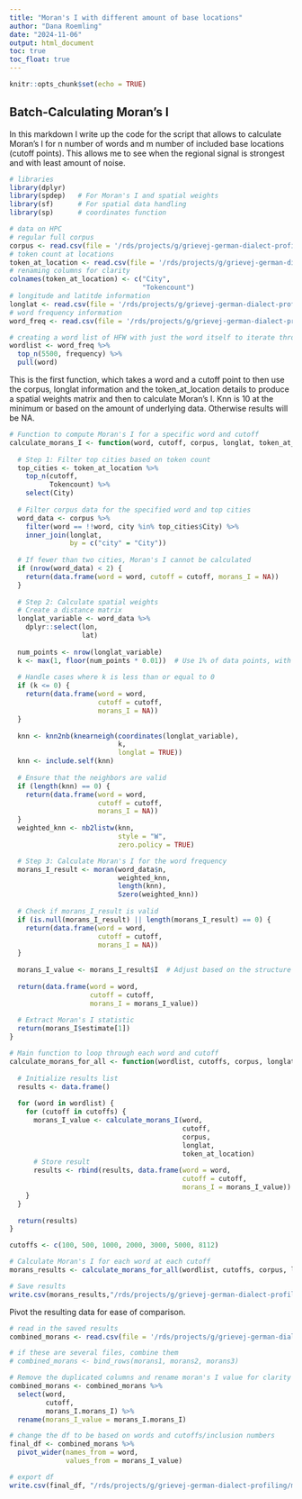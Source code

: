 ```yaml
---
title: "Moran's I with different amount of base locations"
author: "Dana Roemling"
date: "2024-11-06"
output: html_document
toc: true
toc_float: true
---
```


```r
knitr::opts_chunk$set(echo = TRUE)
```

## Batch-Calculating Moran's I

In this markdown I write up the code for the script that allows to calculate Moran's I for n number of words and m number of included base locations (cutoff points).
This allows me to see when the regional signal is strongest and with least amount of noise. 


```r
# libraries
library(dplyr)
library(spdep)   # For Moran's I and spatial weights
library(sf)      # For spatial data handling
library(sp)      # coordinates function

# data on HPC
# regular full corpus
corpus <- read.csv(file = '/rds/projects/g/grievej-german-dialect-profiling/full_matrix_for_filtering.csv') 
# token count at locations
token_at_location <- read.csv(file = '/rds/projects/g/grievej-german-dialect-profiling/tokens_at_location.csv')
# renaming columns for clarity
colnames(token_at_location) <- c("City", 
                                 "Tokencount") 
# longitude and latitde information
longlat <- read.csv(file = '/rds/projects/g/grievej-german-dialect-profiling/gsa_geo_filtered.csv')
# word frequency information
word_freq <- read.csv(file = '/rds/projects/g/grievej-german-dialect-profiling/word_frequencies_bare_raw.csv')

# creating a word list of HFW with just the word itself to iterate through
wordlist <- word_freq %>%
  top_n(5500, frequency) %>%
  pull(word)
```

This is the first function, which takes a word and a cutoff point to then use the corpus, longlat information and the token_at_location details to produce a spatial weights matrix and then to calculate Moran's I. Knn is 10 at the minimum or based on the amount of underlying data. Otherwise results will be NA. 

```r
# Function to compute Moran's I for a specific word and cutoff
calculate_morans_I <- function(word, cutoff, corpus, longlat, token_at_location) {
  
  # Step 1: Filter top cities based on token count
  top_cities <- token_at_location %>%
    top_n(cutoff, 
          Tokencount) %>%
    select(City)
  
  # Filter corpus data for the specified word and top cities
  word_data <- corpus %>%
    filter(word == !!word, city %in% top_cities$City) %>%
    inner_join(longlat, 
               by = c("city" = "City"))
  
  # If fewer than two cities, Moran's I cannot be calculated
  if (nrow(word_data) < 2) {
    return(data.frame(word = word, cutoff = cutoff, morans_I = NA))
  }
  
  # Step 2: Calculate spatial weights 
  # Create a distance matrix 
  longlat_variable <- word_data %>%
    dplyr::select(lon, 
                  lat)
  
  num_points <- nrow(longlat_variable)
  k <- max(1, floor(num_points * 0.01))  # Use 1% of data points, with minimum 1
  
  # Handle cases where k is less than or equal to 0
  if (k <= 0) {
    return(data.frame(word = word, 
                      cutoff = cutoff, 
                      morans_I = NA))
  }
  
  knn <- knn2nb(knearneigh(coordinates(longlat_variable), 
                           k, 
                           longlat = TRUE)) 
  knn <- include.self(knn)
  
  # Ensure that the neighbors are valid
  if (length(knn) == 0) {
    return(data.frame(word = word, 
                      cutoff = cutoff, 
                      morans_I = NA))
  }
  weighted_knn <- nb2listw(knn, 
                           style = "W", 
                           zero.policy = TRUE)

  # Step 3: Calculate Moran's I for the word frequency
  morans_I_result <- moran(word_data$n, 
                           weighted_knn, 
                           length(knn), 
                           Szero(weighted_knn))
  
  # Check if morans_I_result is valid
  if (is.null(morans_I_result) || length(morans_I_result) == 0) {
    return(data.frame(word = word, 
                      cutoff = cutoff, 
                      morans_I = NA))
  }
  
  morans_I_value <- morans_I_result$I  # Adjust based on the structure of the output
  
  return(data.frame(word = word, 
                    cutoff = cutoff, 
                    morans_I = morans_I_value))
  
  # Extract Moran's I statistic
  return(morans_I$estimate[1])
}
```

```r
# Main function to loop through each word and cutoff
calculate_morans_for_all <- function(wordlist, cutoffs, corpus, longlat, token_at_location) {
  
  # Initialize results list
  results <- data.frame()
  
  for (word in wordlist) {
    for (cutoff in cutoffs) {
      morans_I_value <- calculate_morans_I(word, 
                                           cutoff, 
                                           corpus, 
                                           longlat, 
                                           token_at_location)
      # Store result
      results <- rbind(results, data.frame(word = word, 
                                           cutoff = cutoff, 
                                           morans_I = morans_I_value))
    }
  }
  
  return(results)
}
```

```r
cutoffs <- c(100, 500, 1000, 2000, 3000, 5000, 8112)

# Calculate Moran's I for each word at each cutoff
morans_results <- calculate_morans_for_all(wordlist, cutoffs, corpus, longlat, token_at_location)

# Save results
write.csv(morans_results,"/rds/projects/g/grievej-german-dialect-profiling/moransi/third_attempt.csv", fileEncoding = "UTF-8", row.names = FALSE)
```

Pivot the resulting data for ease of comparison. 

```r
# read in the saved results
combined_morans <- read.csv(file = '/rds/projects/g/grievej-german-dialect-profiling/moransi/third_attempt.csv') 

# if these are several files, combine them
# combined_morans <- bind_rows(morans1, morans2, morans3)

# Remove the duplicated columns and rename moran's I value for clarity
combined_morans <- combined_morans %>%
  select(word, 
         cutoff, 
         morans_I.morans_I) %>%
  rename(morans_I_value = morans_I.morans_I)

# change the df to be based on words and cutoffs/inclusion numbers
final_df <- combined_morans %>%
  pivot_wider(names_from = word, 
              values_from = morans_I_value)

# export df
write.csv(final_df, "/rds/projects/g/grievej-german-dialect-profiling/moransi/5k_moransi_7cutoffs.csv", fileEncoding = "UTF-8", row.names = FALSE)
```



